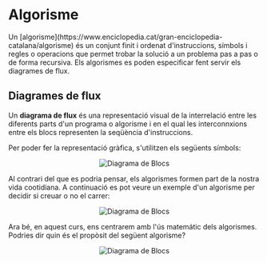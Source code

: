 
# Algorisme
<Callout emoji="">
  Un [algorisme](https://www.enciclopedia.cat/gran-enciclopedia-catalana/algorisme) és un conjunt finit i ordenat d'instruccions, símbols i regles o operacions que permet trobar la solució a un problema pas a pas o de forma recursiva.
  Els algorismes es poden especificar fent servir els diagrames de flux.
</Callout>

## Diagrames de flux
Un **diagrama de flux** és una representació visual de la interrelació entre les diferents parts d'un programa o algorisme i en el qual les interconnxions entre els blocs representen la seqüència d'instruccions.  

Per poder fer la representació gràfica, s'utilitzen els següents símbols:

<div align="center">

  <Bleed>![Diagrama de Blocs](../../public/especificacio_d_flux.png)</Bleed>
</div>

Al contrari del que es podria pensar, els algorismes formen part de la nostra vida cootidiana. A continuació es pot veure un exemple d'un algorisme per decidir si creuar o no el carrer:

<div align="center">

  <Bleed>![Diagrama de Blocs](../../public/diagrama_blocs.png)</Bleed>
</div>

Ara bé, en aquest curs, ens centrarem amb l'ús matemátic dels algorismes. Podries dir quin és el propòsit del següent algorisme?

<div align="center">

  <Bleed>![Diagrama de Blocs](../../public/diagrama_flux_2.png)</Bleed>
</div>